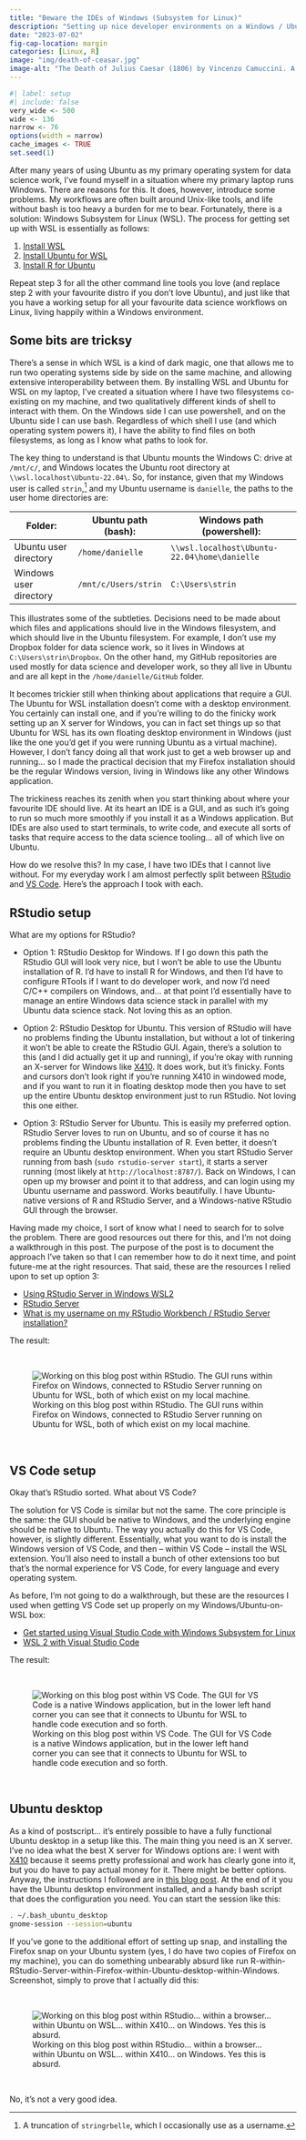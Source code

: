 ```yaml
---
title: "Beware the IDEs of Windows (Subsystem for Linux)"
description: "Setting up nice developer environments on a Windows / Ubuntu-for-WSL system with the help of RStudio Server and the VS Code WSL extension"
date: "2023-07-02"
fig-cap-location: margin
categories: [Linux, R]
image: "img/death-of-ceasar.jpg"
image-alt: "The Death of Julius Caesar (1806) by Vincenzo Camuccini. A painting depicting, yes, the assassination of Julius Caesar."
--- 
```


<!--------------- my typical setup ----------------->

```r
#| label: setup
#| include: false
very_wide <- 500
wide <- 136
narrow <- 76
options(width = narrow)
cache_images <- TRUE
set.seed(1)
```

<!--------------- post begins here ----------------->

After many years of using Ubuntu as my primary operating system for data science work, I've found myself in a situation where my primary laptop runs Windows. There are reasons for this. It does, however, introduce some problems. My workflows are often built around Unix-like tools, and life without bash is too heavy a burden for me to bear. Fortunately, there is a solution: Windows Subsystem for Linux (WSL). The process for getting set up with WSL is essentially as follows:

1. [Install WSL](https://learn.microsoft.com/en-us/windows/wsl/install)
2. [Install Ubuntu for WSL](https://ubuntu.com/wsl)
3. [Install R for Ubuntu](https://cloud.r-project.org/bin/linux/ubuntu/)

Repeat step 3 for all the other command line tools you love (and replace step 2 with your favourite distro if you don't love Ubuntu), and just like that you have a working setup for all your favourite data science workflows on Linux, living happily within a Windows environment.

## Some bits are tricksy

There's a sense in which WSL is a kind of dark magic, one that allows me to run two operating systems side by side on the same machine, and allowing extensive interoperability between them. By installing WSL and Ubuntu for WSL on my laptop, I've created a situation where I have two filesystems co-existing on my machine, and two qualitatively different kinds of shell to interact with them. On the Windows side I can use powershell, and on the Ubuntu side I can use bash. Regardless of which shell I use (and which operating system powers it), I have the ability to find files on both filesystems, as long as I know what paths to look for.

The key thing to understand is that Ubuntu mounts the Windows C: drive at `/mnt/c/`, and Windows locates the Ubuntu root directory at `\\wsl.localhost\Ubuntu-22.04\`. So, for instance, given that my Windows user is called `strin`,^[A truncation of `stringrbelle`, which I occasionally use as a username.] and my Ubuntu username is `danielle`, the paths to the user home directories are:

:::{.column-body-outset}

| Folder:                | Ubuntu path (bash):     | Windows path (powershell):                   |
|------------------------|-------------------------|----------------------------------------------|
| Ubuntu user directory  | `/home/danielle`        | `\\wsl.localhost\Ubuntu-22.04\home\danielle` |
| Windows user directory | `/mnt/c/Users/strin`    | `C:\Users\strin`                             |

:::

This illustrates some of the subtleties. Decisions need to be made about which files and applications should live in the Windows filesystem, and which should live in the Ubuntu filesystem. For example, I don't use my Dropbox folder for data science work, so it lives in Windows at `C:\Users\strin\Dropbox`. On the other hand, my GitHub repositories are used mostly for data science and developer work, so they all live in Ubuntu and are all kept in the `/home/danielle/GitHub` folder.

It becomes trickier still when thinking about applications that require a GUI. The Ubuntu for WSL installation doesn't come with a desktop environment. You certainly can install one, and if you're willing to do the finicky work setting up an X server for Windows, you can in fact set things up so that Ubuntu for WSL has its own floating desktop environment in Windows (just like the one you'd get if you were running Ubuntu as a virtual machine). However, I don't fancy doing all that work just to get a web browser up and running... so I made the practical decision that my Firefox installation should be the regular Windows version, living in Windows like any other Windows application. 

The trickiness reaches its zenith when you start thinking about where your favourite IDE should live. At its heart an IDE is a GUI, and as such it's going to run so much more smoothly if you install it as a Windows application. But IDEs are also used to start terminals, to write code, and execute all sorts of tasks that require access to the data science tooling... all of which live on Ubuntu.

How do we resolve this? In my case, I have two IDEs that I cannot live without. For my everyday work I am almost perfectly split between [RStudio](https://posit.co/products/open-source/rstudio/) and [VS Code](https://code.visualstudio.com/). Here's the approach I took with each.

## RStudio setup

What are my options for RStudio?

- Option 1: RStudio Desktop for Windows. If I go down this path the RStudio GUI will look very nice, but I won't be able to use the Ubuntu installation of R. I'd have to install R for Windows, and then I'd have to configure RTools if I want to do developer work, and now I'd need C/C++ compilers on Windows, and... at that point I'd essentially have to manage an entire Windows data science stack in parallel with my Ubuntu data science stack. Not loving this as an option.

- Option 2: RStudio Desktop for Ubuntu. This version of RStudio will have no problems finding the Ubuntu installation, but without a lot of tinkering it won't be able to create the RStudio GUI. Again, there's a solution to this (and I did actually get it up and running), if you're okay with running an X-server for Windows like [X410](https://x410.dev/). It does work, but it's finicky. Fonts and cursors don't look right if you're running X410 in windowed mode, and if you want to run it in floating desktop mode then you have to set up the entire Ubuntu desktop environment just to run RStudio. Not loving this one either. 

- Option 3: RStudio Server for Ubuntu. This is easily my preferred option. RStudio Server loves to run on Ubuntu, and so of course it has no problems finding the Ubuntu installation of R. Even better, it doesn't require an Ubuntu desktop environment. When you start RStudio Server running from bash (`sudo rstudio-server start`), it starts a server running (most likely at `http://localhost:8787/`). Back on Windows, I can open up my browser and point it to that address, and can login using my Ubuntu username and password. Works beautifully. I have Ubuntu-native versions of R and RStudio Server, and a Windows-native RStudio GUI through the browser.

Having made my choice, I sort of know what I need to search for to solve the problem. There are good resources out there for this, and I'm not doing a walkthrough in this post. The purpose of the post is to document the approach I've taken so that I can remember how to do it next time, and point future-me at the right resources. That said, these are the resources I relied upon to set up option 3:

- [Using RStudio Server in Windows WSL2](https://support.posit.co/hc/en-us/articles/360049776974-Using-RStudio-Server-in-Windows-WSL2)
- [RStudio Server](https://posit.co/download/rstudio-server/)
- [What is my username on my RStudio Workbench / RStudio Server installation?](https://support.posit.co/hc/en-us/articles/221303588-What-is-my-username-on-my-RStudio-Workbench-RStudio-Server-installation-)

The result:

<br>

![Working on this blog post within RStudio. The GUI runs within Firefox on Windows, connected to RStudio Server running on Ubuntu for WSL, both of which exist on my local machine.](img/rstudio.png){fig-alt="RStudio interface rendered within a browser window. Within the RStudio interface you can see that I'm working on this blog post."}

<br>

## VS Code setup

Okay that's RStudio sorted. What about VS Code?

The solution for VS Code is similar but not the same. The core principle is the same: the GUI should be native to Windows, and the underlying engine should be native to Ubuntu. The way you actually do this for VS Code, however, is slightly different. Essentially, what you want to do is install the Windows version of VS Code, and then -- within VS Code -- install the WSL extension. You'll also need to install a bunch of other extensions too but that's the normal experience for VS Code, for every language and every operating system.

As before, I'm not going to do a walkthrough, but these are the resources I used when getting VS Code set up properly on my Windows/Ubuntu-on-WSL box:

- [Get started using Visual Studio Code with Windows Subsystem for Linux](https://learn.microsoft.com/en-us/windows/wsl/tutorials/wsl-vscode)
- [WSL 2 with Visual Studio Code](https://code.visualstudio.com/blogs/2019/09/03/wsl2)

The result:

<br>

![Working on this blog post within VS Code. The GUI for VS Code is a native Windows application, but in the lower left hand corner you can see that it connects to Ubuntu for WSL to handle code execution and so forth.](img/vscode.png){fig-alt="VS Code application running natively on Windows, connected to Ubuntu for WSL. The left sidebar displays the file tree for the project, there's an R console open beneath, and a quarto document open in the main panel."}

<br>

## Ubuntu desktop

As a kind of postscript... it's entirely possible to have a fully functional Ubuntu desktop in a setup like this. The main thing you need is an X server. I've no idea what the best X server for Windows options are: I went with [X410](https://x410.dev/) because it seems pretty professional and work has clearly gone into it, but you do have to pay actual money for it. There might be better options. Anyway, the instructions I followed are in [this blog post](https://x410.dev/cookbook/wsl/enable-systemd-in-wsl2-and-have-the-best-ubuntu-gui-desktop-experience/). At the end of it you have the Ubuntu desktop environment installed, and a handy bash script that does the configuration you need. You can start the session like this:

``` bash
. ~/.bash_ubuntu_desktop
gnome-session --session=ubuntu
```

If you've gone to the additional effort of setting up snap, and installing the Firefox snap on your Ubuntu system (yes, I do have two copies of Firefox on my machine), you can do something unbearably absurd like run R-within-RStudio-Server-within-Firefox-within-Ubuntu-desktop-within-Windows. Screenshot, simply to prove that I actually did this:

<br>

![Working on this blog post within RStudio... within a browser... within Ubuntu on WSL... within X410... on Windows. Yes this is absurd.](img/ubuntu.png){fig-alt="RStudio running in a browser. The browser window is within an Ubuntu desktop. The Ubuntu desktop floats above the Windows taskbar."}

<br>

No, it's not a very good idea.

